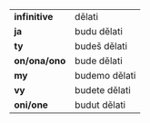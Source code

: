 |                |          |
| -------------- | -------- |
| **infinitive**  | dělati   |
| **ja**          | budu dělati |
| **ty**          | budeš dělati |
| **on/ona/ono**  | bude dělati |
| **my**          | budemo dělati |
| **vy**          | budete dělati |
| **oni/one**     | budut dělati |